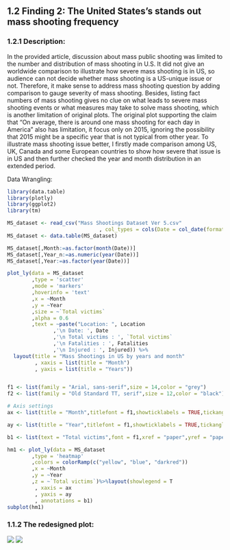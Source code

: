 ## 1.2 Finding 2: The United States’s stands out mass shooting frequency
### 1.2.1 Description:
In the provided article, discussion about mass public shooting was limited to the number and distribution of mass shooting in U.S. It did not give an worldwide comparison to illustrate how severe mass shooting is in US, so audience can not decide whether mass shooting is a US-unique issue or not. Therefore, it make sense to address mass shooting question by adding comparison to gauge severity of mass shooting. Besides, listing fact numbers of mass shooting gives no clue on what leads to severe mass shooting events or what measures may take to solve mass shooting, which is another limitation of original plots. The original plot supporting the claim that “On average, there is around one mass shooting for each day in America” also has limitation, it focus only on 2015, ignoring the possibility that 2015 might be a specific year that is not typical from other year.
To illustrate mass shooting issue better, I firstly made comparison among US, UK, Canada and some European countries to show how severe that issue is in US and then further checked the year and month distribution in an extended period.

Data Wrangling:
```r
library(data.table)
library(plotly)
library(ggplot2)
library(tm)

MS_dataset <- read_csv("Mass Shootings Dataset Ver 5.csv"
                              , col_types = cols(Date = col_date(format = "%m/%d/%Y")))
MS_dataset <- data.table(MS_dataset)

MS_dataset[,Month:=as.factor(month(Date))]
MS_dataset[,Year_n:=as.numeric(year(Date))]
MS_dataset[,Year:=as.factor(year(Date))]

plot_ly(data = MS_dataset
        ,type = 'scatter'
        ,mode = 'markers' 
        ,hoverinfo = 'text'
        ,x = ~Month
        ,y = ~Year
        ,size = ~`Total victims`
        ,alpha = 0.6
        ,text = ~paste("Location: ", Location
               ,'\n Date: ', Date 
               ,'\n Total victims : ', `Total victims` 
               ,'\n Fatalities : ', Fatalities
               ,'\n Injured : ', Injured)) %>% 
  layout(title = "Mass Shootings in US by years and month"
         , xaxis = list(title = "Month")
         , yaxis = list(title = "Years"))


f1 <- list(family = "Arial, sans-serif",size = 14,color = "grey")
f2 <- list(family = "Old Standard TT, serif",size = 12,color = "black")

# Axis settings
ax <- list(title = "Month",titlefont = f1,showticklabels = TRUE,tickangle = 0,tickfont = f2,exponentformat = "E")

ay <- list(title = "Year",titlefont = f1,showticklabels = TRUE,tickangle = 0,tickfont = f2,exponentformat = "E")

b1 <- list(text = "Total victims",font = f1,xref = "paper",yref = "paper",yanchor = "bottom",xanchor = "center",align = "center",x = 0.5,y = 1,showarrow = FALSE)

hm1 <- plot_ly(data = MS_dataset
        ,type = 'heatmap'
        ,colors = colorRamp(c("yellow", "blue", "darkred"))
        ,x = ~Month
        ,y = ~Year
        ,z = ~`Total victims`)%>%layout(showlegend = T
         , xaxis = ax
         , yaxis = ay
         , annotations = b1)
subplot(hm1)
```
### 1.1.2 The redesigned plot:
![]('revised-finding-2.png')
![]('revised-finding-2-2.png')

